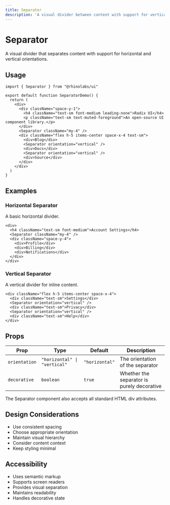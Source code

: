 ```yaml
---
title: Separator
description: 'A visual divider between content with support for vertical and horizontal orientations.'
---
```


# Separator

A visual divider that separates content with support for horizontal and vertical orientations.

## Usage

```tsx
import { Separator } from "@rhinolabs/ui"

export default function SeparatorDemo() {
  return (
    <div>
      <div className="space-y-1">
        <h4 className="text-sm font-medium leading-none">Radix UI</h4>
        <p className="text-sm text-muted-foreground">An open-source UI component library.</p>
      </div>
      <Separator className="my-4" />
      <div className="flex h-5 items-center space-x-4 text-sm">
        <div>Blog</div>
        <Separator orientation="vertical" />
        <div>Docs</div>
        <Separator orientation="vertical" />
        <div>Source</div>
      </div>
    </div>
  )
}
```

## Examples

### Horizontal Separator

A basic horizontal divider.

```tsx
<div>
  <h4 className="text-sm font-medium">Account Settings</h4>
  <Separator className="my-4" />
  <div className="space-y-4">
    <div>Profile</div>
    <div>Billing</div>
    <div>Notifications</div>
  </div>
</div>
```

### Vertical Separator

A vertical divider for inline content.

```tsx
<div className="flex h-5 items-center space-x-4">
  <div className="text-sm">Settings</div>
  <Separator orientation="vertical" />
  <div className="text-sm">Privacy</div>
  <Separator orientation="vertical" />
  <div className="text-sm">Help</div>
</div>
```

## Props

| Prop | Type | Default | Description |
|------|------|---------|-------------|
| `orientation` | `"horizontal" \| "vertical"` | `"horizontal"` | The orientation of the separator |
| `decorative` | `boolean` | `true` | Whether the separator is purely decorative |

The Separator component also accepts all standard HTML div attributes.

## Design Considerations

- Use consistent spacing
- Choose appropriate orientation
- Maintain visual hierarchy
- Consider content context
- Keep styling minimal

## Accessibility

- Uses semantic markup
- Supports screen readers
- Provides visual separation
- Maintains readability
- Handles decorative state
